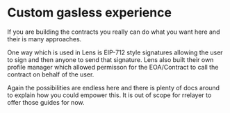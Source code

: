 # Custom gasless experience

If you are building the contracts you really can do what you want here and their is many approaches.

One way which is used in Lens is EIP-712 style signatures allowing the user to sign and then anyone to send that signature.
Lens also built their own profile manager which allowed permisson for the EOA/Contract to call the contract on behalf of the user.

Again the possibilities are endless here and there is plenty of docs around to explain how you could empower this. It is out of scope for rrelayer to offer those guides for now.
